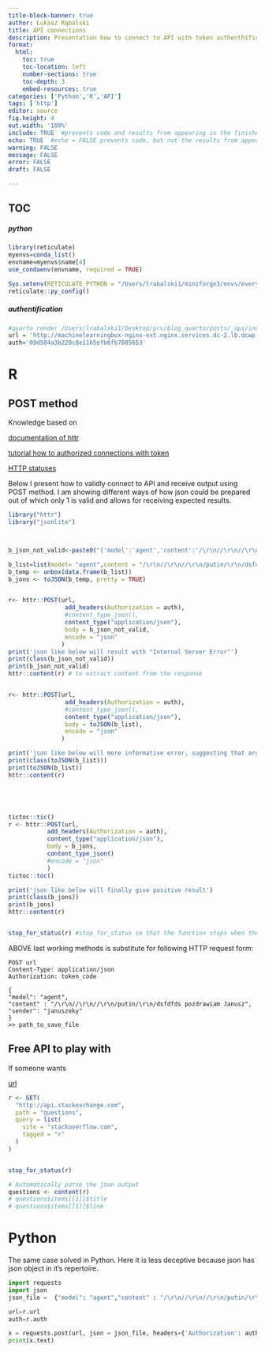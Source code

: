 ```yaml
---
title-block-banner: true
author: Łukasz Rąbalski
title: API connections  
description: Presentation how to connect to API with token authenthification using R and Python
format:
  html:
    toc: true
    toc-location: left
    number-sections: true
    toc-depth: 3
    embed-resources: true
categories: ['Python','R','API']
tags: ['http']
editor: source
fig.height: 4
out.width: '100%'
include: TRUE  #prevents code and results from appearing in the finished file. R Markdown still runs the code in the chunk, and the results can be used by other chunks.
echo: TRUE  #echo = FALSE prevents code, but not the results from appearing in the finished file. This is a useful way to embed figures.
warning: FALSE
message: FALSE
error: FALSE
draft: FALSE

---
```


::: white
# TOC {.unnumbered}

##### python {.unnumbered}

```r
library(reticulate)
myenvs=conda_list()
envname=myenvs$name[4]
use_condaenv(envname, required = TRUE)

Sys.setenv(RETICULATE_PYTHON = "/Users/lrabalski1/miniforge3/envs/everyday_use/bin/python")
reticulate::py_config()
```

##### authentification {.unnumbered}

```r
#quarto render /Users/lrabalski1/Desktop/prv/blog_quarto/posts/_api/index.qmd
url = 'http://machinelearningbox-nginx-ext.nginx.services.dc-2.lb.dcwp.pl/api/v1/content/prepare'
auth='09d584a3b228c8e11b5efb6fb7885653'
```
:::

# R


## POST method

Knowledge based on

[documentation of httr](https://cran.r-project.org/web/packages/httr/vignettes/quickstart.html)

[tutorial how to authorized connections with token](https://developers.refinitiv.com/en/article-catalog/article/tick-history-in-r-language-part-1)

[HTTP statuses](https://www.flickr.com/photos/girliemac/sets/72157628409467125)

Below I present how to validly connect to API and receive output using POST method. I am showing different ways of how json could be prepared out of which only 1 is valid and allows for receiving expected results.

```r
library("httr")
library("jsonlite")



b_json_not_valid<-paste0("{'model':'agent','content':'/\r\n//\r\n//\r\n/putin/\r\n/dsfdfds pozdrawiam Janusz','sender': 'januszeky'}")

b_list=list(model= "agent",content = "/\r\n//\r\n//\r\n/putin/\r\n/dsfdfds pozdrawiam Janusz",sender= "januszeky")
b_temp <- unbox(data.frame(b_list))
b_jons <- toJSON(b_temp, pretty = TRUE)


r<- httr::POST(url,
                add_headers(Authorization = auth),
                #content_type_json(),
                content_type("application/json"),
                body = b_json_not_valid,
                encode = "json"
               )
print('json like below will result with "Internal Server Error"')
print(class(b_json_not_valid))
print(b_json_not_valid)
httr::content(r) # to extract content from the response


r<- httr::POST(url,
                add_headers(Authorization = auth),
                #content_type_json(),
                content_type("application/json"),
                body = toJSON(b_list),
                encode = "json"
               )

print('json like below will more informative error, suggesting that argument should be string not list"')
print(class(toJSON(b_list)))
print(toJSON(b_list))
httr::content(r)





tictoc::tic()
r <- httr::POST(url,
           add_headers(Authorization = auth),
           content_type("application/json"),
           body = b_jons,
           content_type_json()
           #encode = "json"
           )
tictoc::toc()

print('json like below will finally give positive result')
print(class(b_jons))
print(b_jons)
httr::content(r)


stop_for_status(r) #stop_for_status so that the function stops when there is an error.

```

ABOVE last working methods is substitute for following HTTP request form:

```http
POST url
Content-Type: application/json
Authorization: token_code

{
"model": "agent",
"content" : "/\r\n//\r\n//\r\n/putin/\r\n/dsfdfds pozdrawiam Janusz",
"sender": "januszeky"
}
>> path_to_save_file
```


## Free API to play with

If someone wants

[url](https://api.stackexchange.com/docs)

```r


r <- GET(
  "http://api.stackexchange.com",
  path = "questions",
  query = list(
    site = "stackoverflow.com",
    tagged = "r"
  )
)


stop_for_status(r)

# Automatically parse the json output
questions <- content(r)
# questions$items[[1]]$title
# questions$items[[1]]$link

```

# Python

The same case solved in Python. Here it is less deceptive because json has json object in it's repertoire.

```python
import requests
import json
json_file =  {"model": "agent","content" : "/\r\n//\r\n//\r\n/putin/\r\n/dsfdfds pozdrawiam Janusz","sender": "januszeky"}

url=r.url
auth=r.auth

x = requests.post(url, json = json_file, headers={'Authorization': auth})
print(x.text)
```
